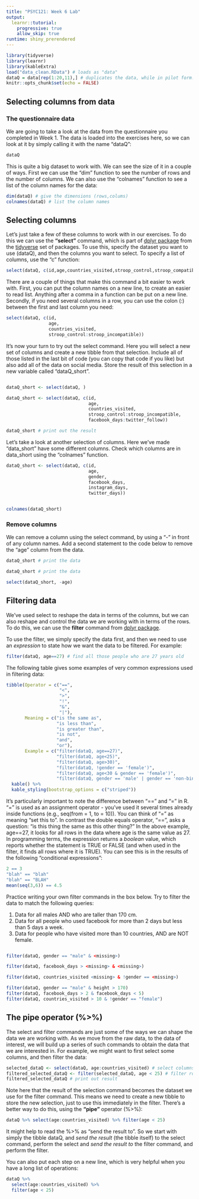 ```yaml
---
title: "PSYC121: Week 6 Lab"
output: 
  learnr::tutorial:
    progressive: true
    allow_skip: true
runtime: shiny_prerendered
---
```


```r
library(tidyverse)
library(learnr)
library(kableExtra)
load("data_clean.RData") # loads as "data"
dataQ = data[rep(1:20,11),] # duplicates the data, while in pilot form.
knitr::opts_chunk$set(echo = FALSE)
```

## Selecting columns from data

### The questionnaire data

We are going to take a look at the data from the questionnaire you completed in Week 1. The data is loaded into the exercises here, so we can look at it by simply calling it with the name "dataQ":

```r
dataQ

```

This is quite a big dataset to work with. We can see the size of it in a couple of ways. First we can use the "dim" function to see the number of rows and the number of columns. We can also use the "colnames" function to see a list of the column names for the data:


```r
dim(dataQ) # give the dimensions (rows,colums)
colnames(dataQ) # list the column names
```

## Selecting columns

Let's just take a few of these columns to work with in our exercises. To do this we can use the **"select"** command, which is part of [dplyr package](https://dplyr.tidyverse.org/reference/select.html) from the [tidyverse](https://tidyverse.org/) set of packages. To use this, specify the dataset you want to use (dataQ), and then the columns you want to select. To specify a list of columns, use the "c" function:

```r
select(dataQ, c(id,age,countries_visited,stroop_control,stroop_compatible,stroop_incompatible))

```
There are a couple of things that make this command a bit easier to work with. First, you can put the column names on a new line, to create an easier to read list. Anything after a comma in a function can be put on a new line. Secondly, if you need several columns in a row, you can use the colon (:) between the first and last column you need:

```r
select(dataQ, c(id,
                age,
                countries_visited,
                stroop_control:stroop_incompatible))

```

It's now your turn to try out the select command. Here you will select a new set of columns and create a new tibble from that selection. Include all of those listed in the last bit of code (you can copy that code if you like) but also add all of the data on social media. Store the result of this selection in a new variable called "dataQ_short".

```r


```

```r

dataQ_short <- select(dataQ, )

```

```r

dataQ_short <- select(dataQ, c(id,
                               age,
                               countries_visited,
                               stroop_control:stroop_incompatible,
                               facebook_days:twitter_follow))

dataQ_short # print out the result
```

Let's take a look at another selection of columns. Here we've made "data_short" have some different columns. Check which columns are in data_short using the "colnames" function.

```r

dataQ_short <- select(dataQ, c(id,
                               age, 
                               gender,
                               facebook_days, 
                               instagram_days,
                               twitter_days))

```

```r

```
```r
colnames(dataQ_short)
```

### Remove columns

We can remove a column using the select command, by using a "-" in front of any column names. Add a second statement to the code below to remove the "age" column from the data.  
```r
dataQ_short # print the data

```

```r
dataQ_short # print the data

select(dataQ_short, -age)
```

## Filtering data

We've used select to reshape the data in terms of the columns, but we can also reshape and control the data we are working with in terms of the rows. To do this, we can use the **filter** command from [dplyr  package](https://dplyr.tidyverse.org/reference/filter.html). 

To use the filter, we simply specify the data first, and then we need to use an *expression* to state how we want the data to be filtered. For example:

```r
filter(dataQ, age==27) # find all those people who are 27 years old
```

The following table gives some examples of very common expressions used in filtering data:

```r
tibble(Operator = c("==", 
                    "<", 
                    ">", 
                    "!", 
                    "&",
                    "|"),
       Meaning = c("is the same as",
                   "is less than",
                   "is greater than", 
                   "is not",
                   "and",
                   "or"),
       Example = c("filter(dataQ, age==27)",
                   "filter(dataQ, age<25)",
                   "filter(dataQ, age>30)",
                   "filter(dataQ, !gender == 'female')",
                   "filter(dataQ, age<30 & gender == 'female')",
                   "filter(dataQ, gender == 'male' | gender == 'non-binary')")) %>% 
  kable() %>% 
  kable_styling(bootstrap_options = c("striped"))
```

It's particularly important to note the difference between "==" and "=" in R. "=" is used as an assignment operator - you've used it several times already inside functions (e.g., seq(from = 1, to = 10)). You can think of "=" as meaning "set this to". In contrast the double equals operator, "==", asks a question: "is this thing the same as this other thing?" In the above example, age==27, it looks for all rows in the data where age is the same value as 27. In programming terms, the expression returns a *boolean* value, which reports whether the statement is TRUE or FALSE (and when used in the filter, it finds all rows where it is TRUE). You can see this is in the results of the following "conditional expressions":

```r
2 == 3
"blah" == "blah"
"blah" == "BLAH"
mean(seq(3,6)) == 4.5

```

Practice writing your own filter commands in the box below. Try to filter the data to match the following queries:

1. Data for all males AND who are taller than 170 cm.
2. Data for all people who used facebook for more than 2 days but less than 5 days a week.
3. Data for people who have visited more than 10 countries, AND are NOT female.

```r

```
```r
filter(dataQ, gender == "male" & <missing>)
```
```r
filter(dataQ, facebook_days > <missing> & <missing>)
```
```r
filter(dataQ, countries_visited <missing> & !gender == <missing>)
```
```r
filter(dataQ, gender == "male" & height > 170)
filter(dataQ, facebook_days > 2 & facebook_days < 5)
filter(dataQ, countries_visited > 10 & !gender == "female")
```


## The pipe operator (%>%)

The select and filter commands are just some of the ways we can shape the data we are working with. As we move from the raw data, to the data of interest, we will build up a series of such commands to obtain the data that we are interested in. For example, we might want to first select some columns, and then filter the data:

```r
selected_dataQ <- select(dataQ, age:countries_visited) # select columns
filtered_selected_dataQ <- filter(selected_dataQ, age < 25) # filter rows
filtered_selected_dataQ # print out result
```

Note here that the result of the selection command becomes the dataset we use for the filter command. This means we need to create a new tibble to store the new selection, just to use this immediately in the filter. There's a better way to do this, using the **"pipe"** operator (%>%):

```r

dataQ %>% select(age:countries_visited) %>% filter(age < 25)

```
It might help to read the %>% as "send the result to". So we start with simply the tibble dataQ, and *send the result* (the tibble itself) to the select command, perform the select and *send the result to* the filter command, and perform the filter.

You can also put each step on a new line, which is very helpful when you have a long list of operations:

```r

dataQ %>% 
  select(age:countries_visited) %>% 
  filter(age < 25)

```






